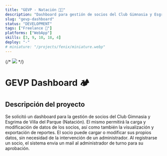```yaml
---
title: "GEVP - Natación 🏊🏻"
description: "Dashboard para gestión de socios del Club Gimnasia y Esgrima de Villa del Parque. (Natación) 🏊🏻"
slug: "gevp-dashboard"
status: "DEVELOPMENT"
tags: ["Freelance 💸"]
platforms: ["WebApp"]
skills: [3, 9, 10, 18, 4]
deploy: "-"
# miniature: "/projects/fenix/miniature.webp"
---
```


{/* <img src="/projects/fenix/header-desk.webp" className="rounded-lg" /> */}

# GEVP Dashboard 🏕️

<Info />

## Descripción del proyecto

Se solicitó un dashboard para la gestión de socios del Club Gimnasia y Esgrima de Villa del Parque (Natación). El mismo permitirá la carga y modificación de datos de los socios, así como también la visualización y exportación de reportes. El socio puede cargar o modificar sus propios datos, sin necesidad de la intervención de un administrador. Al registrarse un socio, el sistema envia un mail al administrador de turno para su aprobación.
